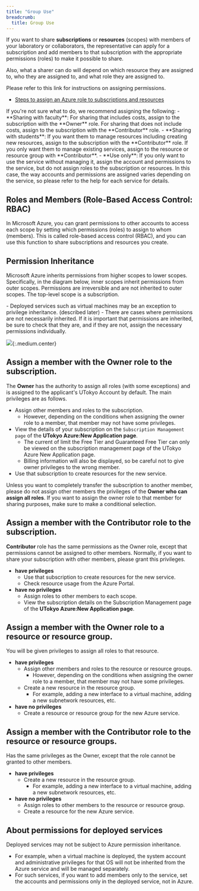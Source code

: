 ```yaml
---
title: "Group Use"
breadcrumb:
  title: Group Use
---
```


If you want to share **subscriptions** or **resources** (scopes) with members of your laboratory or collaborators, the representative can apply for a subscription and add members to that subscription with the appropriate permissions (roles) to make it possible to share.

Also, what a sharer can do will depend on which resource they are assigned to, who they are assigned to, and what role they are assigned to.

Please refer to this link for instructions on assigning permissions.
- [Steps to assign an Azure role to subscriptions and resources](/en/research_computing/utokyo_azure/faq/addrole)

<div class="box">
If you're not sure what to do, we recommend assigning the following:
- **Sharing with faculty**: For sharing that includes costs, assign to the subscription with the **Owner** role. For sharing that does not include costs, assign to the subscription with the **Contributor** role.
- **Sharing with students**: If you want them to manage resources including creating new resources, assign to the subscription with the **Contributor** role. If you only want them to manage existing services, assign to the resource or resource group with **Contributor**.
- **Use only**: If you only want to use the service without managing it, assign the account and permissions to the service, but do not assign roles to the subscription or resources. In this case, the way accounts and permissions are assigned varies depending on the service, so please refer to the help for each service for details.
</div>

## Roles and Members (Role-Based Access Control: RBAC)

In Microsoft Azure, you can grant permissions to other accounts to access each scope by setting which permissions (roles) to assign to whom (members). This is called role-based access control (RBAC), and you can use this function to share subscriptions and resources you create.

## Permission Inheritance

Microsoft Azure inherits permissions from higher scopes to lower scopes. Specifically, in the diagram below, inner scopes inherit permissions from outer scopes. Permissions are irreversible and are not inherited to outer scopes. The top-level scope is a subscription.

<div class="box">
- Deployed services such as virtual machines may be an exception to privilege inheritance. (described later)
- There are cases where permissions are not necessarily inherited. If it is important that permissions are inherited, be sure to check that they are, and if they are not, assign the necessary permissions individually.
</div>

![](img/01_iam_en.png){:.medium.center}


## Assign a member with the **Owner** role to the subscription.

The **Owner** has the authority to assign all roles (with some exceptions) and is assigned to the applicant's UTokyo Account by default. The main privileges are as follows.

- Assign other members and roles to the subscription.
  - However, depending on the conditions when assigning the owner role to a member, that member may not have some privileges.
- View the details of your subscription on the `Subscription Management page` of the **UTokyo Azure:New Application page**.
  - The current of limit the Free Tier and Guaranteed Free Tier can only be viewed on the subscription management page of the UTokyo Azure New Application page.
  - Billing information will also be displayed, so be careful not to give owner privileges to the wrong member.
- Use that subscription to create resources for the new service.


Unless you want to completely transfer the subscription to another member, please do not assign other members the privileges of the **Owner who can assign all roles**. If you want to assign the owner role to that member for sharing purposes, make sure to make a conditional selection.

## Assign a member with the **Contributor** role to the subscription.

**Contributor** role has the same permissions as the Owner role, except that permissions cannot be assigned to other members. Normally, if you want to share your subscription with other members, please grant this privileges.

- **have privileges**
  - Use that subscription to create resources for the new service.
  - Check resource usage from the Azure Portal.
- **have no privileges**
  - Assign roles to other members to each scope.
  - View the subscription details on the Subscription Management page of the **UTokyo Azure:New Application page**.


## Assign a member with the **Owner** role to a resource or resource group.

You will be given privileges to assign all roles to that resource.

- **have privileges**
  - Assign other members and roles to the resource or resource groups.
    - However, depending on the conditions when assigning the owner role to a member, that member may not have some privileges.
  - Create a new resource in the resource group.
    - For example, adding a new interface to a virtual machine, adding a new subnetwork resources, etc.
- **have no privileges**
  - Create a resource or resource group for the new Azure service.

## Assign a member with the **Contributor** role to the resource or resource groups.

Has the same privileges as the Owner, except that the role cannot be granted to other members.

- **have privileges**
  - Create a new resource in the resource group.
    - For example, adding a new interface to a virtual machine, adding a new subnetwork resources, etc.
- **have no privileges**
  - Assign roles to other members to the resource or resource group.
  - Create a resource for the new Azure service.

## About permissions for deployed services

Deployed services may not be subject to Azure permission inheritance.

- For example, when a virtual machine is deployed, the system account and administrative privileges for that OS will not be inherited from the Azure service and will be managed separately.
- For such services, if you want to add members only to the service, set the accounts and permissions only in the deployed service, not in Azure.
